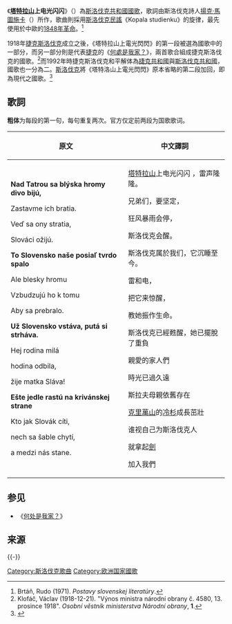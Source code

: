 {{Infobox Anthem
|title         = Nad Tatrou sa blýska
|chinese_title = 塔特拉山上电光闪闪
|image         = Nad Tatrou 1851.gif
|image_size    =
|caption       = 国歌原歌詞
|prefix        = 国歌
|country       = {{SVK}}
|composer      = 不詳
|author        = 揚克·馬圖施卡
|adopted       = 1918年12月13日（{{flagicon|CZE}}[[捷克斯洛伐克|捷克斯洛伐克]]）<br>1993年1月1日（{{SVK}}）
|until         =1992年12月31日（{{flagicon|CZE}}[[捷克斯洛伐克|捷克斯洛伐克]]）
|sound         = Nad Tatrou sa blýska.ogg
|sound_title     = 塔特洛山上电光闪闪（器樂版）
}}

{{listen
 | filename     = Nad_Tatrou_sa_bl%C3%BDska_dengan_Nyanyian.ogg
 | title        = 塔特拉山上电光闪闪
 | description  =演唱版
 }}

《'''[[塔特拉山脉|塔特拉山]]上电光闪闪'''》（{{lang-sk|Nad Tatrou sa blýska}}）為[[斯洛伐克共和國|斯洛伐克共和國]][[國歌|國歌]]，歌詞由斯洛伐克詩人[[揚克·馬圖施卡|揚克·馬圖施卡]]（{{lang|cs|Janko Matúška}}）所作，歌曲則採用[[斯洛伐克|斯洛伐克]][[民謠|民謠]]《Kopala studienku》的旋律，最先使用於中歐的[[1848年革命|1848年革命]]。<ref>Brtáň, Rudo (1971). ''Postavy slovenskej literatúry''.</ref>

1918年[[捷克斯洛伐克|捷克斯洛伐克]]成立之後，《塔特拉山上電光閃閃》的第一段被選為國歌中的一部分，而另一部分則是代表[[捷克|捷克]]的《[[何處是我家？|何處是我家？]]》，兩首歌合組成捷克斯洛伐克的國歌。<ref>Klofáč, Václav (1918-12-21). "Výnos ministra národní obrany č. 4580, 13. prosince 1918". ''Osobní věstník ministerstva Národní obrany'', '''1'''.</ref>而1992年時捷克斯洛伐克和平解体為[[捷克共和國|捷克共和國]]與[[斯洛伐克共和國|斯洛伐克共和國]]，國歌也一分為二。[[斯洛伐克|斯洛伐克]]將《塔特洛山上電光閃閃》原本省略的第二段加回，即為現代之國歌。<ref>{{Cite web |url=http://www.nationalanthems.info/sk.htm |title=Slovakia » nationalanthems.info |access-date=2014-08-02 |archive-date=2020-11-14 |archive-url=https://web.archive.org/web/20201114004038/http://www.nationalanthems.info/sk.htm |dead-url=no }}</ref>

== 歌詞 ==

'''粗体'''为每段的第一句，每句重复两次。官方仅定前两段为国歌歌词。

{| border ="0"
! 原文
! 中文譯詞
|-----
|
'''Nad Tatrou sa blýska hromy divo bijú,'''

Zastavme ich bratia.

Veď sa ony stratia,

Slováci ožijú.

'''To Slovensko naše posiaľ tvrdo spalo'''

Ale blesky hromu

Vzbudzujú ho k tomu

Aby sa prebralo.

'''Už Slovensko vstáva, putá si strháva.'''

Hej rodina milá

hodina odbila,

žije matka Sláva!

'''Ešte jedle rastú na krivánskej strane'''

Kto jak Slovák cíti,

nech sa šable chytí,

a medzi nás stane.

|

[[塔特拉山脉|塔特拉山]]上电光闪闪 ，雷声隆隆。

兄弟们，要坚定，

狂风暴雨会停，

斯洛伐克会醒。

斯洛伐克属於我们，它沉睡至今。

雷和电，

把它来惊醒，

教她振作生命。

斯洛伐克已經甦醒，她已擺脫了重負

親愛的家人們

時光已過久遠

斯拉夫母親依舊存在

[[克里萬山|克里萬山]]的[[冷杉|冷杉]]成長茁壯

谁视自己为斯洛伐克人

就拿起[[佩劍_(西方)|劍]]

加入我們
|}

== 参见 ==
* 《[[何处是我家？|何处是我家？]]》

== 来源 ==
{{reflist}}
{{-}}
{{斯洛伐克主題}}
{{欧洲各国家和地区国歌}}
[[Category:斯洛伐克歌曲|Category:斯洛伐克歌曲]]
[[Category:欧洲国家國歌|Category:欧洲国家國歌]]